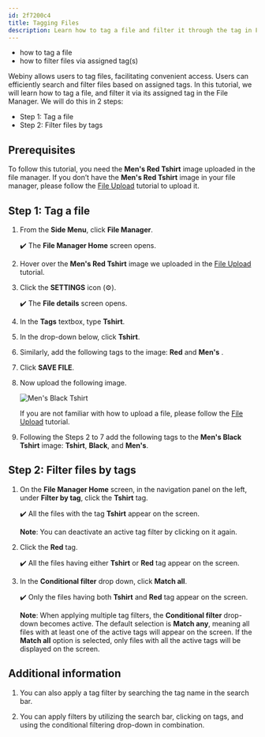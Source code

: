 ```yaml
---
id: 2f7200c4
title: Tagging Files
description: Learn how to tag a file and filter it through the tag in File Manager.
---
```



<Alert type="success" title="WHAT YOU'LL LEARN">

- how to tag a file
- how to filter files via assigned tag(s)

</Alert>

Webiny allows users to tag files, facilitating convenient access. Users can efficiently search and filter files based on assigned tags. In this tutorial, we will learn how to tag a file, and filter it via its assigned tag in the File Manager. We will do this in 2 steps:

- Step 1: Tag a file
- Step 2: Filter files by tags

## Prerequisites

To follow this tutorial, you need the **Men's Red Tshirt** image uploaded in the file manager. If you don’t have the **Men's Red Tshirt** image in your file manager, please follow the [File Upload](/docs/{version}/user-guides/file-manager/essentials/upload-file) tutorial to upload it.


## Step 1: Tag a file

1. From the **Side Menu**, click **File Manager**.

    ✔️ The **File Manager Home** screen opens.

2. Hover over the **Men's Red Tshirt** image we uploaded in the [File Upload](/docs/{version}/user-guides/file-manager/essentials/upload-file) tutorial.

3. Click the **SETTINGS** icon (⚙️).

    ✔️ The **File details** screen opens.

4. In the **Tags** textbox, type **Tshirt**.

5. In the drop-down below, click **Tshirt**.

6. Similarly, add the following tags to the image: **Red** and **Men's** .

7. Click **SAVE FILE**.

8. Now upload the following image.

    ![Men's Black Tshirt](./assets/tagging-files/black-mens-tshirt.png)

    If you are not familiar with how to upload a file, please follow the [File Upload](/docs/{version}/user-guides/file-manager/essentials/upload-file) tutorial.

9. Following the Steps 2 to 7 add the following tags to the **Men's Black Tshirt** image: **Tshirt**, **Black**, and **Men's**.


## Step 2: Filter files by tags

1. On the **File Manager Home** screen, in the navigation panel on the left, under **Filter by tag**, click the **Tshirt** tag.

    ✔️ All the files with the tag **Tshirt** appear on the screen.

    **Note**: You can deactivate an active tag filter by clicking on it again.

2. Click the **Red** tag.

    ✔️ All the files having either **Tshirt** or **Red** tag appear on the screen.

3. In the **Conditional filter** drop down, click **Match all**.

    ✔️ Only the files having both **Tshirt** and **Red** tag appear on the screen.

    **Note**: When applying multiple tag filters, the **Conditional filter** drop-down becomes active. The default selection is **Match any**, meaning all files with at least one of the active tags will appear on the screen. If the **Match all** option is selected, only files with all the active tags will be displayed on the screen.


## Additional information

1. You can also apply a tag filter by searching the tag name in the search bar.

2. You can apply filters by utilizing the search bar, clicking on tags, and using the conditional filtering drop-down in combination.